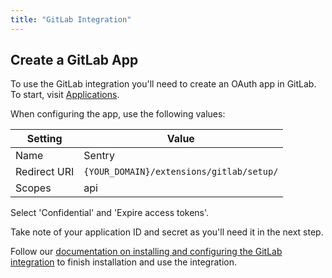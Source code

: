```yaml
---
title: "GitLab Integration"
---
```


## Create a GitLab App

To use the GitLab integration you'll need to create an OAuth app in GitLab. To start, visit [Applications](https://gitlab.com/oauth/applications/). 

When configuring the app, use the following values:

| Setting                         | Value                                         |
| ------------------------------- | --------------------------------------------- |
| Name                            | Sentry                                        |
| Redirect URI                    | `{YOUR_DOMAIN}/extensions/gitlab/setup/`      |
| Scopes                          | api                                           |

Select 'Confidential' and 'Expire access tokens'.

Take note of your application ID and secret as you'll need it in the next step. 

Follow our [documentation on installing and configuring the GitLab integration](https://docs.sentry.io/workflow/integrations/gitlab/) to finish installation and use the integration. 
